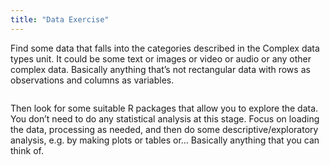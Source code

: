 ```yaml
---
title: "Data Exercise"
---
```


Find some data that falls into the categories described in the Complex data types unit. It could be some text or images or video or audio or any other complex data. Basically anything that’s not rectangular data with rows as observations and columns as variables.

```r

```


Then look for some suitable R packages that allow you to explore the data. You don’t need to do any statistical analysis at this stage. Focus on loading the data, processing as needed, and then do some descriptive/exploratory analysis, e.g. by making plots or tables or… Basically anything that you can think of.

```r

```

